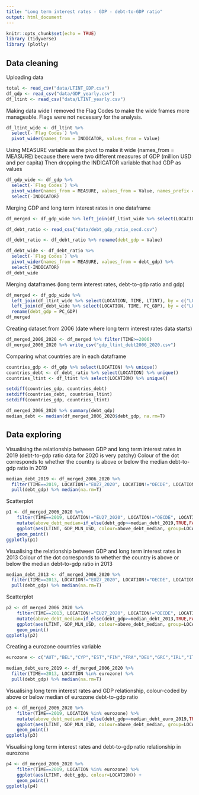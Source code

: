 ```yaml
---
title: "Long term interest rates - GDP - debt-to-GDP ratio"
output: html_document
---
```


```r
knitr::opts_chunk$set(echo = TRUE)
library (tidyverse)
library (plotly)
```

## Data cleaning

Uploading data
```r
total <- read_csv("data/LTINT_GDP.csv")
df_gdp <- read_csv("data/GDP_yearly.csv")
df_ltint <- read_csv("data/LTINT_yearly.csv")
```

Making data wide
I removed the Flag Codes to make the wide frames more manageable. Flags were not necessary for the analysis.
```r
df_ltint_wide <- df_ltint %>% 
  select(-`Flag Codes`) %>% 
  pivot_wider(names_from = INDICATOR, values_from = Value)
```

Using MEASURE variable as the pivot to make it wide (names_from = MEASURE) because there were two different measures of GDP (million USD and per capita)
Then dropping the INDICATOR variable that had GDP as values
```r
df_gdp_wide <- df_gdp %>% 
  select(-`Flag Codes`) %>% 
  pivot_wider(names_from = MEASURE, values_from = Value, names_prefix = "GDP_") %>% 
  select(-INDICATOR)
```

Merging GDP and long term interest rates in one dataframe
```r
df_merged <- df_gdp_wide %>% left_join(df_ltint_wide %>% select(LOCATION, TIME, LTINT), by = c("LOCATION","TIME"))
```


```r
df_debt_ratio <- read_csv("data/debt_gdp_ratio_oecd.csv")

```


```r
df_debt_ratio <- df_debt_ratio %>% rename(debt_gdp = Value)
```

```r
df_debt_wide <- df_debt_ratio %>% 
  select(-`Flag Codes`) %>% 
  pivot_wider(names_from = MEASURE, values_from = debt_gdp) %>% 
  select(-INDICATOR)
df_debt_wide
```
Merging dataframes (long term interest rates, debt-to-gdp ratio and gdp)
```r
df_merged <- df_gdp_wide %>% 
  left_join(df_ltint_wide %>% select(LOCATION, TIME, LTINT), by = c("LOCATION","TIME")) %>% 
  left_join(df_debt_wide %>% select(LOCATION, TIME, PC_GDP), by = c("LOCATION","TIME")) %>% 
  rename(debt_gdp = PC_GDP)
df_merged
```

Creating dataset from 2006 (date where long term interest rates data starts)
```r
df_merged_2006_2020 <- df_merged %>% filter(TIME>=2006)
df_merged_2006_2020 %>% write_csv("gdp_ltint_debt2006_2020.csv")
```

Comparing what countries are in each dataframe
```r
countries_gdp <- df_gdp %>% select(LOCATION) %>% unique()
countries_debt <- df_debt_ratio %>% select(LOCATION) %>% unique()
countries_ltint <- df_ltint %>% select(LOCATION) %>% unique()

setdiff(countries_gdp, countries_debt)
setdiff(countries_debt, countries_ltint)
setdiff(countries_gdp, countries_ltint)

```

```r
df_merged_2006_2020 %>% summary(debt_gdp)
median_debt <- median(df_merged_2006_2020$debt_gdp, na.rm=T)
```
## Data exploring

Visualising the relationship between GDP and long term interest rates in 2019 (debt-to-gdp ratio data for 2020 is very patchy)
Colour of the dot corresponds to whether the country is above or below the median debt-to-gdp ratio in 2019
```r
median_debt_2019 <- df_merged_2006_2020 %>% 
  filter(TIME==2019, LOCATION!="EU27_2020", LOCATION!="OECDE", LOCATION!="EA19") %>% 
  pull(debt_gdp) %>% median(na.rm=T)


```    

Scatterplot 
```r
p1 <- df_merged_2006_2020 %>% 
    filter(TIME==2019, LOCATION!="EU27_2020", LOCATION!="OECDE", LOCATION!="EA19") %>% 
    mutate(above_debt_median=if_else(debt_gdp>=median_debt_2019,TRUE,FALSE)) %>% 
    ggplot(aes(LTINT, GDP_MLN_USD, colour=above_debt_median, group=LOCATION)) + 
    geom_point()
ggplotly(p1) 
```    

Visualising the relationship between GDP and long term interest rates in 2013
Colour of the dot corresponds to whether the country is above or below the median debt-to-gdp ratio in 2013
```r
median_debt_2013 <- df_merged_2006_2020 %>% 
  filter(TIME==2013, LOCATION!="EU27_2020", LOCATION!="OECDE", LOCATION!="EA19") %>% 
  pull(debt_gdp) %>% median(na.rm=T)


```    

Scatterplot
```r
p2 <- df_merged_2006_2020 %>% 
    filter(TIME==2013, LOCATION!="EU27_2020", LOCATION!="OECDE", LOCATION!="EA19") %>% 
    mutate(above_debt_median=if_else(debt_gdp>=median_debt_2013,TRUE,FALSE)) %>% 
    ggplot(aes(LTINT, GDP_MLN_USD, colour=above_debt_median, group=LOCATION)) + 
    geom_point()
ggplotly(p2) 
```    

Creating a eurozone countries variable
```r
eurozone <- c("AUT","BEL","CYP","EST","FIN","FRA","DEU","GRC","IRL","ITA","LVA","LTU","LUX","MLT","NLD","PRT","SVK","SVN","ESP")

median_debt_euro_2019 <- df_merged_2006_2020 %>% 
  filter(TIME==2013, LOCATION %in% eurozone) %>% 
  pull(debt_gdp) %>% median(na.rm=T)

```  

Visualising long term interest rates and GDP relationship, colour-coded by above or below median of eurozone debt-to-gdp ratio
```r
p3 <- df_merged_2006_2020 %>% 
    filter(TIME==2019, LOCATION %in% eurozone) %>% 
    mutate(above_debt_median=if_else(debt_gdp>=median_debt_euro_2019,TRUE,FALSE)) %>% 
    ggplot(aes(LTINT, GDP_MLN_USD, colour=above_debt_median, group=LOCATION)) + 
    geom_point()
ggplotly(p3) 
```    

Visualising long term interest rates and debt-to-gdp ratio relationship in eurozone
```r
p4 <- df_merged_2006_2020 %>% 
    filter(TIME==2019, LOCATION %in% eurozone) %>% 
    ggplot(aes(LTINT, debt_gdp, colour=LOCATION)) + 
    geom_point()
ggplotly(p4) 
```    
